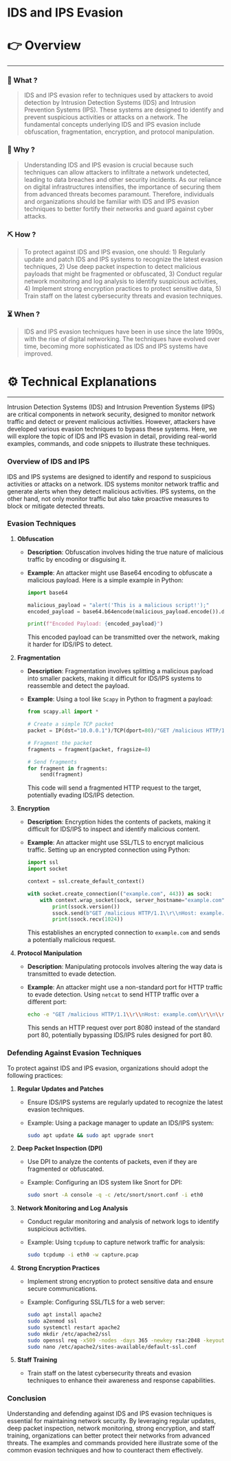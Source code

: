 # IDS and IPS Evasion


# 👉 Overview

---

### 👀 What ?

> IDS and IPS evasion refer to techniques used by attackers to avoid detection by Intrusion Detection Systems (IDS) and Intrusion Prevention Systems (IPS). These systems are designed to identify and prevent suspicious activities or attacks on a network. The fundamental concepts underlying IDS and IPS evasion include obfuscation, fragmentation, encryption, and protocol manipulation.
> 

### 🧐 Why ?

> Understanding IDS and IPS evasion is crucial because such techniques can allow attackers to infiltrate a network undetected, leading to data breaches and other security incidents. As our reliance on digital infrastructures intensifies, the importance of securing them from advanced threats becomes paramount. Therefore, individuals and organizations should be familiar with IDS and IPS evasion techniques to better fortify their networks and guard against cyber attacks.
> 

### ⛏️ How ?

> To protect against IDS and IPS evasion, one should: 1) Regularly update and patch IDS and IPS systems to recognize the latest evasion techniques, 2) Use deep packet inspection to detect malicious payloads that might be fragmented or obfuscated, 3) Conduct regular network monitoring and log analysis to identify suspicious activities, 4) Implement strong encryption practices to protect sensitive data, 5) Train staff on the latest cybersecurity threats and evasion techniques.
> 

### ⏳ When ?

> IDS and IPS evasion techniques have been in use since the late 1990s, with the rise of digital networking. The techniques have evolved over time, becoming more sophisticated as IDS and IPS systems have improved.
> 

# ⚙️ Technical Explanations

---

Intrusion Detection Systems (IDS) and Intrusion Prevention Systems (IPS) are critical components in network security, designed to monitor network traffic and detect or prevent malicious activities. However, attackers have developed various evasion techniques to bypass these systems. Here, we will explore the topic of IDS and IPS evasion in detail, providing real-world examples, commands, and code snippets to illustrate these techniques.

### Overview of IDS and IPS

IDS and IPS systems are designed to identify and respond to suspicious activities or attacks on a network. IDS systems monitor network traffic and generate alerts when they detect malicious activities. IPS systems, on the other hand, not only monitor traffic but also take proactive measures to block or mitigate detected threats.

### Evasion Techniques

1. **Obfuscation**
    - **Description**: Obfuscation involves hiding the true nature of malicious traffic by encoding or disguising it.
    - **Example**: An attacker might use Base64 encoding to obfuscate a malicious payload. Here is a simple example in Python:
        
        ```python
        import base64
        
        malicious_payload = "alert('This is a malicious script!');"
        encoded_payload = base64.b64encode(malicious_payload.encode()).decode()
        
        print(f"Encoded Payload: {encoded_payload}")
        
        ```
        
        This encoded payload can be transmitted over the network, making it harder for IDS/IPS to detect.
        
2. **Fragmentation**
    - **Description**: Fragmentation involves splitting a malicious payload into smaller packets, making it difficult for IDS/IPS systems to reassemble and detect the payload.
    - **Example**: Using a tool like `Scapy` in Python to fragment a payload:
        
        ```python
        from scapy.all import *
        
        # Create a simple TCP packet
        packet = IP(dst="10.0.0.1")/TCP(dport=80)/"GET /malicious HTTP/1.1\\r\\n\\r\\n"
        
        # Fragment the packet
        fragments = fragment(packet, fragsize=8)
        
        # Send fragments
        for fragment in fragments:
            send(fragment)
        
        ```
        
        This code will send a fragmented HTTP request to the target, potentially evading IDS/IPS detection.
        
3. **Encryption**
    - **Description**: Encryption hides the contents of packets, making it difficult for IDS/IPS to inspect and identify malicious content.
    - **Example**: An attacker might use SSL/TLS to encrypt malicious traffic. Setting up an encrypted connection using Python:
        
        ```python
        import ssl
        import socket
        
        context = ssl.create_default_context()
        
        with socket.create_connection(("example.com", 443)) as sock:
            with context.wrap_socket(sock, server_hostname="example.com") as ssock:
                print(ssock.version())
                ssock.send(b"GET /malicious HTTP/1.1\\r\\nHost: example.com\\r\\n\\r\\n")
                print(ssock.recv(1024))
        
        ```
        
        This establishes an encrypted connection to `example.com` and sends a potentially malicious request.
        
4. **Protocol Manipulation**
    - **Description**: Manipulating protocols involves altering the way data is transmitted to evade detection.
    - **Example**: An attacker might use a non-standard port for HTTP traffic to evade detection. Using `netcat` to send HTTP traffic over a different port:
        
        ```bash
        echo -e "GET /malicious HTTP/1.1\\r\\nHost: example.com\\r\\n\\r\\n" | nc example.com 8080
        
        ```
        
        This sends an HTTP request over port 8080 instead of the standard port 80, potentially bypassing IDS/IPS rules designed for port 80.
        

### Defending Against Evasion Techniques

To protect against IDS and IPS evasion, organizations should adopt the following practices:

1. **Regular Updates and Patches**
    - Ensure IDS/IPS systems are regularly updated to recognize the latest evasion techniques.
    - Example: Using a package manager to update an IDS/IPS system:
        
        ```bash
        sudo apt update && sudo apt upgrade snort
        
        ```
        
2. **Deep Packet Inspection (DPI)**
    - Use DPI to analyze the contents of packets, even if they are fragmented or obfuscated.
    - Example: Configuring an IDS system like Snort for DPI:
        
        ```bash
        sudo snort -A console -q -c /etc/snort/snort.conf -i eth0
        
        ```
        
3. **Network Monitoring and Log Analysis**
    - Conduct regular monitoring and analysis of network logs to identify suspicious activities.
    - Example: Using `tcpdump` to capture network traffic for analysis:
        
        ```bash
        sudo tcpdump -i eth0 -w capture.pcap
        
        ```
        
4. **Strong Encryption Practices**
    - Implement strong encryption to protect sensitive data and ensure secure communications.
    - Example: Configuring SSL/TLS for a web server:
        
        ```bash
        sudo apt install apache2
        sudo a2enmod ssl
        sudo systemctl restart apache2
        sudo mkdir /etc/apache2/ssl
        sudo openssl req -x509 -nodes -days 365 -newkey rsa:2048 -keyout /etc/apache2/ssl/apache.key -out /etc/apache2/ssl/apache.crt
        sudo nano /etc/apache2/sites-available/default-ssl.conf
        
        ```
        
5. **Staff Training**
    - Train staff on the latest cybersecurity threats and evasion techniques to enhance their awareness and response capabilities.

### Conclusion

Understanding and defending against IDS and IPS evasion techniques is essential for maintaining network security. By leveraging regular updates, deep packet inspection, network monitoring, strong encryption, and staff training, organizations can better protect their networks from advanced threats. The examples and commands provided here illustrate some of the common evasion techniques and how to counteract them effectively.

